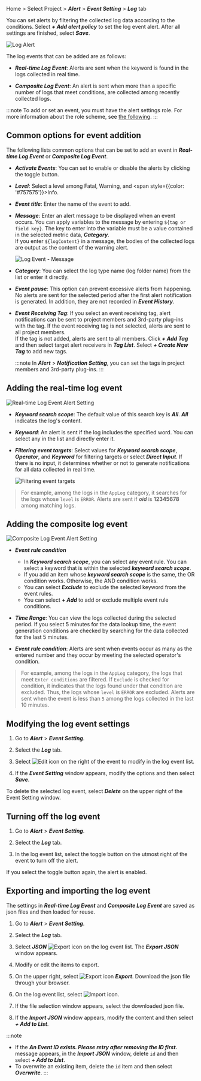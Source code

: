 Home > Select Project > **_Alert_** > **_Event Setting_** > **_Log_** tab

You can set alerts by filtering the collected log data according to the conditions. Select **_+ Add alert policy_** to set the log event alert. After all settings are finished, select **_Save_**.

![Log Alert](/img/set-event-log-main.png)

The log events that can be added are as follows:

-   **_Real-time Log Event_**: Alerts are sent when the keyword is found in the logs collected in real time.

-   **_Composite Log Event_**: An alert is sent when more than a specific number of logs that meet conditions, are collected among recently collected logs.

:::note
To add or set an event, you must have the alert settings role. For more information about the role scheme, see [the following](../project/project-structure).
:::

## Common options for event addition

The following lists common options that can be set to add an event in **_Real-time Log Event_** or **_Composite Log Event_**.

-   **_Activate Events_**: You can set to enable or disable the alerts by clicking the toggle button.

-   **_Level_**: Select a level among <span class='vslow'>Fatal</span>, <span class='slow'>Warning</span>, and <span style={{color: '#757575'}}>Info</span>.

-   **_Event title_**: Enter the name of the event to add.

-   **_Message_**: Enter an alert message to be displayed when an event occurs. You can apply variables to the message by entering `${tag or field key}`. The key to enter into the variable must be a value contained in the selected metric data, **_Category_**.<br/>
    If you enter `${logContent}` in a message, the bodies of the collected logs are output as the content of the warning alert.

    ![Log Event - Message](/img/set-event-log-message.png)

-   **_Category_**: You can select the log type name (log folder name) from the list or enter it directly.

-   **_Event pause_**: This option can prevent excessive alerts from happening. No alerts are sent for the selected period after the first alert notification is generated. In addition, they are not recorded in **_Event History_**.

-   **_Event Receiving Tag_**: If you select an event receiving tag, alert notifications can be sent to project members and 3rd-party plug-ins with the tag. If the event receiving tag is not selected, alerts are sent to all project members.<br/>If the tag is not added, alerts are sent to all members. Click **_+ Add Tag_** and then select target alert receivers in **_Tag List_**. Select **_+ Create New Tag_** to add new tags.

    :::note
    In **_Alert_** > **_Notification Setting_**, you can set the tags in project members and 3rd-party plug-ins.
    :::

## Adding the real-time log event

![Real-time Log Event Alert Setting](/img/set-event-log.png)

-   **_Keyword search scope_**: The default value of this search key is **_All_**. **_All_** indicates the log's content.

-   **_Keyword_**: An alert is sent if the log includes the specified word. You can select any in the list and directly enter it.

-   **_Filtering event targets_**: Select values for **_Keyword search scope_**, **_Operator_**, and **_Keyword_** for filtering targets or select **_Direct Input_**. If there is no input, it determines whether or not to generate notifications for all data collected in real time.

    ![Filtering event targets](/img/set-event-log-filter.png)

> For example, among the logs in the `AppLog` category, it searches for the logs whose `level` is `ERROR`. Alerts are sent if **_oid_** is **12345678** among matching logs.

## Adding the composite log event

![Composite Log Event Alert Setting](/img/set-event-complex-log.png)

-   **_Event rule condition_**
    -   In **_Keyword search scope_**, you can select any event rule. You can select a keyword that is within the selected **_keyword search scope_**.
    -   If you add an item whose **_keyword search scope_** is the same, the OR condition works. Otherwise, the AND condition works. 
    -   You can select **_Exclude_** to exclude the selected keyword from the event rules.
    -   You can select **_+ Add_** to add or exclude multiple event rule conditions.

-   **_Time Range_**: You can view the logs collected during the selected period. If you select 5 minutes for the data lookup time, the event generation conditions are checked by searching for the data collected for the last 5 minutes.

-   **_Event rule condition_**: Alerts are sent when events occur as many as the entered number and they occur by meeting the selected operator's condition.

> For example, among the logs in the `AppLog` category, the logs that meet `Enter conditions` are filtered. If `Exclude` is checked for condition, it indicates that the logs found under that condition are excluded. Thus, the logs whose `level` is `ERROR` are excluded. Alerts are sent when the event is less than `5` among the logs collected in the last 10 minutes.

## Modifying the log event settings

1.  Go to **_Alert_** > **_Event Setting_**.

2.  Select the **_Log_** tab.

3.  Select ![Edit icon](/img/ico-edit.svg) on the right of the event to modify in the log event list.

4.  If the **_Event Setting_** window appears, modify the options and then select **_Save_**.

To delete the selected log event, select **_Delete_** on the upper right of the Event Setting window.

## Turning off the log event

1.  Go to **_Alert_** > **_Event Setting_**.

2.  Select the **_Log_** tab.

3.  In the log event list, select the toggle button on the utmost right of the event to turn off the alert. 

If you select the toggle button again, the alert is enabled.

## Exporting and importing the log event

The settings in **_Real-time Log Event_** and **_Composite Log Event_** are saved as json files and then loaded for reuse.

1.  Go to **_Alert_** > **_Event Setting_**.

2.  Select the **_Log_** tab.

3.  Select **_JSON_** ![Export icon](/img/ico-export.svg) on the log event list. The **_Export JSON_** window appears.

4.  Modify or edit the items to export.

5.  On the upper right, select ![Export icon](/img/ico-export.svg) **_Export_**. Download the json file through your browser.

6.  On the log event list, select ![Import icon](/img/ico-import.svg).

7.  If the file selection window appears, select the downloaded json file.

8.  If the **_Import JSON_** window appears, modify the content and then select **_+ Add to List_**.

:::note

-   If the **_An Event ID exists. Please retry after removing the ID first._** message appears, in the **_Import JSON_** window, delete `id` and then select **_+ Add to List_**.
-   To overwrite an existing item, delete the `id` item and then select **_Overwrite_**.
:::

